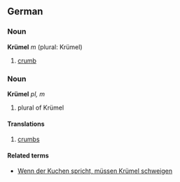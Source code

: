 ==German==
===Noun===
'''Krümel''' ''m'' (plural: Krümel)

# [[crumb]]

===Noun===
'''Krümel''' ''pl, m''

# plural of Krümel

====Translations====
# [[crumbs]]

====Related terms====
*[[Wenn der Kuchen spricht, müssen Krümel schweigen]]